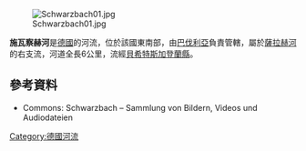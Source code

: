 {{Citecheck|time=2020-12-18T04:37:28+00:00}}
{{Coord|47.679590625541564|N|12.829885482788086|E|display=title}}
[[Image:Schwarzbach01.jpg|right]]

'''施瓦察赫河'''是[[德國|德國]]的河流，位於該國東南部，由[[巴伐利亞|巴伐利亞]]負責管轄，屬於[[薩拉赫河|薩拉赫河]]的右支流，河道全長6公里，流經[[貝希特斯加登蘭縣|貝希特斯加登蘭縣]]。

==參考資料==
* Commons: Schwarzbach – Sammlung von Bildern, Videos und Audiodateien

{{Germany-geo-stub}}
[[Category:德國河流|Category:德國河流]]